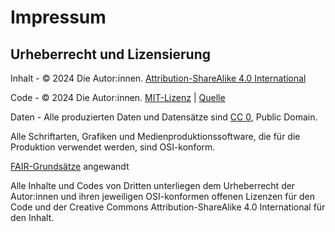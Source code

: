 # Impressum

## Urheberrecht und Lizensierung

Inhalt - © 2024 Die Autor:innen. [Attribution-ShareAlike 4.0 International](https://creativecommons.org/licenses/by-sa/4.0/)

Code - © 2024 Die Autor:innen. [MIT-Lizenz](https://github.com/TIBHannover/co-site-glossar/blob/master/LICENSE) | [Quelle](https://github.com/TIBHannover/co-site-glossar)

Daten - Alle produzierten Daten und Datensätze sind [CC 0](https://creativecommons.org/publicdomain/zero/1.0/), Public Domain.

Alle Schriftarten, Grafiken und Medienproduktionssoftware, die für die Produktion verwendet werden, sind OSI-konform.

[FAIR-Grundsätze](https://www.go-fair.org/fair-principles/) angewandt

Alle Inhalte und Codes von Dritten unterliegen dem Urheberrecht der Autor:innen und ihren jeweiligen OSI-konformen offenen Lizenzen für den Code und der Creative Commons Attribution-ShareAlike 4.0 International für den Inhalt.

